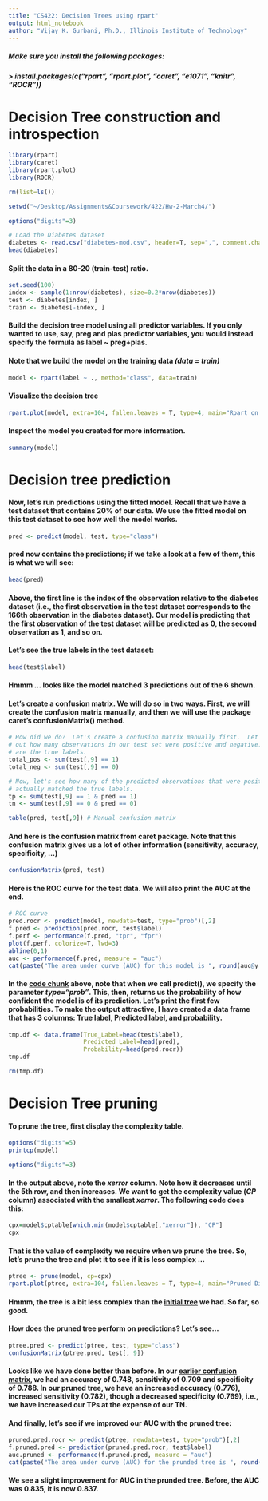 ```yaml
---
title: "CS422: Decision Trees using rpart"
output: html_notebook
author: "Vijay K. Gurbani, Ph.D., Illinois Institute of Technology"
---
```


##### Make sure you install the following packages:
##### > install.packages(c("rpart", "rpart.plot", "caret", "e1071", "knitr", "ROCR"))

# Decision Tree construction and introspection

```r
library(rpart)
library(caret)
library(rpart.plot)
library(ROCR)

rm(list=ls())

setwd("~/Desktop/Assignments&Coursework/422/Hw-2-March4/")

options("digits"=3)

# Load the Diabetes dataset
diabetes <- read.csv("diabetes-mod.csv", header=T, sep=",", comment.char = '#')
head(diabetes)
```

#### Split the data in a 80-20 (train-test) ratio.
```r
set.seed(100)
index <- sample(1:nrow(diabetes), size=0.2*nrow(diabetes))
test <- diabetes[index, ]
train <- diabetes[-index, ]
```

#### Build the decision tree model using all predictor variables.  If you only wanted to use, say, preg and plas predictor variables, you would instead specify the formula as **label ~ preg+plas**.
#### Note that we build the model on the training data *(data = train)*
```r
model <- rpart(label ~ ., method="class", data=train)
```

#### Visualize the decision tree
<a id="plot_initial_tree"></a>
```r
rpart.plot(model, extra=104, fallen.leaves = T, type=4, main="Rpart on Diabetes data (Full Tree)")
```

#### Inspect the model you created for more information.
```r
summary(model)
```
# Decision tree prediction

#### Now, let's run predictions using the fitted model.  Recall that we have a test dataset that contains 20% of our data.  We use the fitted model on this test dataset to see how well the model works.
```r
pred <- predict(model, test, type="class")
```
#### pred now contains the predictions; if we take a look at a few of them, this is what we will see:
```r
head(pred)
```
#### Above, the first line is the index of the observation relative to the diabetes dataset (i.e., the first observation in the test dataset corresponds to the 166th observation in the diabetes dataset).  Our model is predicting that the first observation of the test dataset will be predicted as 0, the second observation as 1, and so on.
#### Let's see the true labels in the test dataset:
```r
head(test$label)
```
#### Hmmm ... looks like the model matched 3 predictions out of the 6 shown.

#### Let's create a confusion matrix.  We will do so in two ways.  First, we will create the confusion matrix manually, and then we will use the package caret's confusionMatrix() method.
```r
# How did we do?  Let's create a confusion matrix manually first.  Let's figure
# out how many observations in our test set were positive and negative.  These
# are the true labels.
total_pos <- sum(test[,9] == 1)
total_neg <- sum(test[,9] == 0)

# Now, let's see how many of the predicted observations that were positive
# actually matched the true labels.
tp <- sum(test[,9] == 1 & pred == 1)
tn <- sum(test[,9] == 0 & pred == 0)

table(pred, test[,9]) # Manual confusion matrix
```
#### And here is the confusion matrix from caret package.  Note that this confusion matrix gives us a lot of other information (sensitivity, accuracy, specificity, ...)
<a id="confusion_matrix_full_tree"></a>
```r
confusionMatrix(pred, test)
```

#### Here is the ROC curve for the test data.  We will also print the AUC at the end.
<a id="pred_chunk"></a>
```r
# ROC curve
pred.rocr <- predict(model, newdata=test, type="prob")[,2]
f.pred <- prediction(pred.rocr, test$label)
f.perf <- performance(f.pred, "tpr", "fpr")
plot(f.perf, colorize=T, lwd=3)
abline(0,1)
auc <- performance(f.pred, measure = "auc")
cat(paste("The area under curve (AUC) for this model is ", round(auc@y.values[[1]], 3)))
```
#### In the [code chunk](#pred_chunk) above, note that when we call predict(), we specify the parameter *type="prob"*.  This, then, returns us the probability of how confident the model is of its prediction.  Let's print the first few probabilities.  To make the output attractive, I have created a data frame that has 3 columns: True label, Predicted label, and probability.
```r
tmp.df <- data.frame(True_Label=head(test$label),
                     Predicted_Label=head(pred),
                     Probability=head(pred.rocr))
tmp.df

```
```r
rm(tmp.df)
```
# Decision Tree pruning

#### To prune the tree, first display the complexity table.
```r
options("digits"=5)
printcp(model)
```
```r
options("digits"=3)
```
#### In the output above, note the *xerror* column. Note how it decreases until the 5th row, and then increases.  We want to get the complexity value (*CP* column) associated with the smallest *xerror*.  The following code does this:
```r
cpx=model$cptable[which.min(model$cptable[,"xerror"]), "CP"]
cpx
```
#### That is the value of complexity we require when we prune the tree.  So, let's prune the tree and plot it to see if it is less complex ...
```r
ptree <- prune(model, cp=cpx)
rpart.plot(ptree, extra=104, fallen.leaves = T, type=4, main="Pruned Diabetes Decision Tree")
```
#### Hmmm, the tree is a bit less complex than the [initial tree](#plot_initial_tree) we had.  So far, so good.
#### How does the pruned tree perform on predictions?  Let's see...
```r
ptree.pred <- predict(ptree, test, type="class")
confusionMatrix(ptree.pred, test[, 9])
```
#### Looks like we have done better than before.  In our [earlier confusion matrix](#confusion_matrix_full_tree), we had an accuracy of 0.748, sensitivity of 0.709 and specificity of 0.788.  In our pruned tree, we have an increased accuracy (0.776), increased sensitivity (0.782), though a decreased specificity (0.769), i.e., we have increased our TPs at the expense of our TN.

#### And finally, let's see if we improved our AUC with the pruned tree:
```r
pruned.pred.rocr <- predict(ptree, newdata=test, type="prob")[,2]
f.pruned.pred <- prediction(pruned.pred.rocr, test$label)
auc.pruned <- performance(f.pruned.pred, measure = "auc")
cat(paste("The area under curve (AUC) for the prunded tree is ", round(auc.pruned@y.values[[1]], 3)))

```
#### We see a slight improvement for AUC in the prunded tree.  Before, the AUC was 0.835, it is now 0.837.
